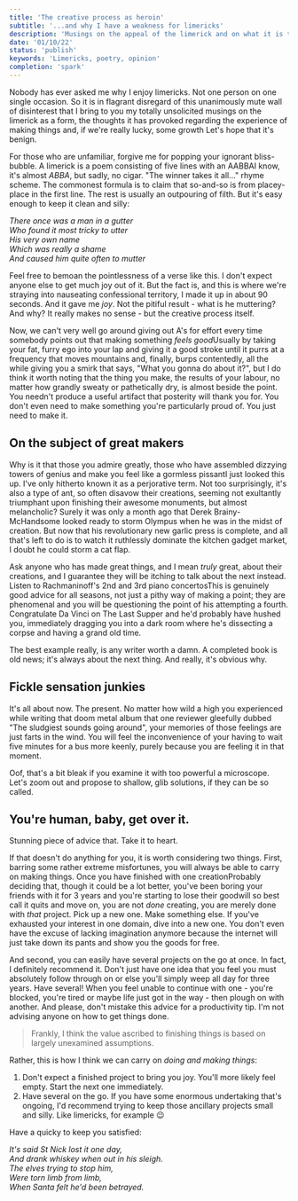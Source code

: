 ```yaml
---
title: 'The creative process as heroin'
subtitle: '...and why I have a weakness for limericks'
description: 'Musings on the appeal of the limerick and on what it is to make things'
date: '01/10/22'
status: 'publish'
keywords: 'Limericks, poetry, opinion'
completion: 'spark'
---
```


<Dropcap>Nobody</Dropcap> has ever asked me why I enjoy limericks. Not one person on one single
occasion. So it is in flagrant disregard of this unanimously mute wall of disinterest that
I bring to you my totally unsolicited musings on the limerick as a form, the thoughts it has
provoked regarding the experience of making things and, if we're really lucky, some growth
<MarginNote id={1}>Let's hope that it's benign</MarginNote>.

For those who are unfamiliar, forgive me for popping your ignorant bliss-bubble. A
limerick is a poem consisting of five lines with an AABBA<MarginNote id={2}>I know, it's
almost <em>ABBA</em>, but sadly, no cigar. "The winner takes it all..."</MarginNote> rhyme
scheme. The commonest formula is to claim that so-and-so is from placey-place in the first
line. The rest is usually an outpouring of filth. But it's easy enough to keep it clean
and silly:

_There once was a man in a gutter_  
_Who found it most tricky to utter_  
_His very own name_  
_Which was really a shame_  
_And caused him quite often to mutter_

Feel free to bemoan the pointlessness of a verse like this. I don't expect anyone else to
get much joy out of it. But the fact is, and this is where we're straying into nauseating
confessional territory, I made it up in about 90 seconds. And it gave me _joy_. Not the
pitiful result - what is he muttering? And why? It really makes no sense - but the
creative process itself.

Now, we can't very well go around giving out A's for effort every time somebody points out
that making something _feels good_<MarginNote id={3}>Usually by taking your fat, furry ego
into your lap and giving it a good stroke until it purrs at a frequency that moves
mountains and, finally, burps contentedly, all the while giving you a smirk that says,
"What you gonna do about it?"</MarginNote>, but I do think it worth noting that the thing
you make, the results of your labour, no matter how grandly sweaty or pathetically dry, is
almost beside the point. You needn't produce a useful artifact that posterity will thank
you for. You don't even need to make something you're particularly proud of. You just need
to make it.

## On the subject of great makers

Why is it that those you admire greatly, those who have assembled dizzying towers of
genius and make you feel like a gormless pissant<MarginNote id={4}>I just looked this up.
I've only hitherto known it as a perjorative term. Not too surprisingly, it's also a type
of ant</MarginNote>, so often disavow their creations, seeming not exultantly triumphant
upon finishing their awesome monuments, but almost melancholic? Surely it was only a month
ago that Derek Brainy-McHandsome looked ready to storm Olympus when he was in the midst of
creation. But now that his revolutionary new garlic press is complete, and all that's left
to do is to watch it ruthlessly dominate the kitchen gadget market, I doubt he could storm
a cat flap.

Ask anyone who has made great things, and I mean _truly_ great, about their creations, and
I guarantee they will be itching to talk about the next instead. Listen to Rachmaninoff's
2nd and 3rd piano concertos<MarginNote id={5}>This is genuinely good advice for all
seasons, not just a pithy way of making a point; they are phenomenal</MarginNote> and you
will be questioning the point of his attempting a fourth. Congratulate Da Vinci on The
Last Supper and he'd probably have hushed you, immediately dragging you into a dark room
where he's dissecting a corpse and having a grand old time.

The best example really, is any writer worth a damn. A completed book is old news; it's
always about the next thing. And really, it's obvious why.

## Fickle sensation junkies

It's all about now. The present. No matter how wild a high you experienced while writing
that doom metal album that one reviewer gleefully dubbed "The sludgiest sounds going
around", your memories of those feelings are just farts in the wind. You will feel the
inconvenience of your having to wait five minutes for a bus more keenly, purely because
you are feeling it in that moment.

Oof, that's a bit bleak if you examine it with too powerful a microscope. Let's zoom out
and propose to shallow, glib solutions, if they can be so called.

## You're human, baby, get over it.

Stunning piece of advice that. Take it to heart.

If that doesn't do anything for you, it is worth considering two things. First, barring
some rather extreme misfortunes, you will always be able to carry on making things. Once
you have finished with one creation<MarginNote id={6}>Probably deciding that, though it
could be a lot better, you've been boring your friends with it for 3 years and you're
starting to lose their goodwill so best call it quits and move on</MarginNote>, you are
not _done_ creating, you are merely done with _that_ project. Pick up a new one. Make
something else. If you've exhausted your interest in one domain, dive into a new one. You
don't even have the excuse of lacking imagination anymore because the internet will just
take down its pants and show you the goods for free.

And second, you can easily have several projects on the go at once. In fact, I definitely
recommend it. Don't just have one idea that you feel you must absolutely follow through on
or else you'll simply weep all day for three years. Have several! When you feel unable to
continue with one - you're blocked, you're tired or maybe life just got in the way - then
plough on with another. And please, don't mistake this advice for a productivity tip. I'm
not advising anyone on how to get things done.

> Frankly, I think the value ascribed to finishing things is based on largely unexamined
> assumptions.

Rather, this is how I think we can carry on _doing and making things_:

1. Don't expect a finished project to bring you joy. You'll more likely feel empty. Start
   the next one immediately.
2. Have several on the go. If you have some enormous undertaking that's ongoing, I'd
   recommend trying to keep those ancillary projects small and silly. Like limericks, for
   example 😉

Have a quicky to keep you satisfied:

_It's said St Nick lost it one day,_  
_And drank whiskey when out in his sleigh._  
_The elves trying to stop him,_  
_Were torn limb from limb,_  
_When Santa felt he'd been betrayed._
